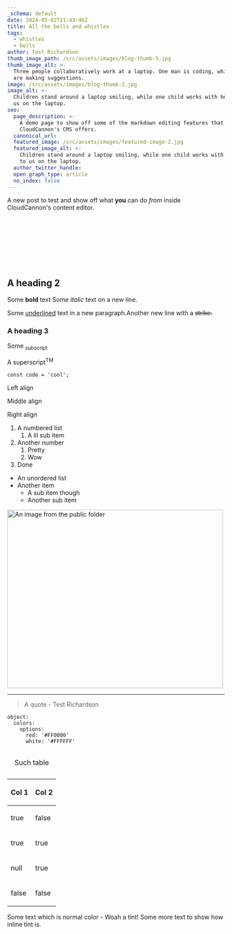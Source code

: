 ```yaml
---
_schema: default
date: 2024-05-02T21:43:46Z
title: All the bells and whistles
tags:
  - whistles
  - bells
author: Test Richardson
thumb_image_path: /src/assets/images/blog-thumb-5.jpg
thumb_image_alt: >-
  Three people collaboratively work at a laptop. One man is coding, while two
  are making suggestions.
image: /src/assets/images/blog-thumb-2.jpg
image_alt: >-
  Children stand around a laptop smiling, while one child works with her back to
  us on the laptop.
seo:
  page_description: >-
    A demo page to show off some of the markdown editing features that
    CloudCannon's CMS offers.
  canonical_url:
  featured_image: /src/assets/images/featured-image-2.jpg
  featured_image_alt: >-
    Children stand around a laptop smiling, while one child works with her back
    to us on the laptop.
  author_twitter_handle:
  open_graph_type: article
  no_index: false
---
```

A new post to test and show off what **you** can do *from* inside CloudCannon's content editor.

<SnippetsAccordion heading="Another new accordion" text="Adding accordion content from the visual editor."/>

&nbsp;

<SnippetsAstroImage image_path="/src/assets/images/blog-thumb-3.jpg" image_alt="A test image"/>

&nbsp;

<SnippetsAlert background_color="#FF785A" alert_message="Test test test" color="#FEF9EF" icon="Bell"/>

&nbsp;

<SnippetsAccordion heading="A test accordion" text="Let's make a happy little mountain now. We don't need any guidelines or formats. All we need to do is just let it flow right out of us. Give him a friend, we forget the trees get lonely too. There we go. Volunteering your time; it pays you and your whole community fantastic dividends. Exercising the imagination, experimenting with talents, being creative; these things, to me, are truly the windows to your soul."/>

&nbsp;

## A heading 2

Some **bold** text Some *italic* text on a new line.

<SnippetsYoutube video_source="https://www.youtube.com/watch?v=5dXw2jaj2so" width={500} height={500} title="A test"/>

Some <u>underlined</u> text in a new paragraph.Another new line with a <s>strike.</s>

### A heading 3

Some <sub>subscript</sub>

A superscript<sup>TM</sup>

`const code = 'cool';`

Left align

<p class="align-center">Middle align</p>

<p class="align-right">Right align</p>

1. A numbered list
   1. A lil sub item
2. Another number
   1. Pretty
   2. Wow
3. Done

* An unordered list
* Another item
  * A sub item though
  * Another sub item

<img src="/images/astro-logo-dark.jpg" alt="An image from the public folder" height="413" width="500" />

---

> A quote - Test Richardson

```
object:
  colors:
    options:
      red: '#FF0000'
      white: '#FFFFFF'
```

<table><caption><p>Such table</p></caption><thead><tr><th><p>Col 1</p></th><th><p>Col 2</p></th></tr></thead><tbody><tr><td><p>true</p></td><td><p>false</p></td></tr><tr><td><p>true</p></td><td><p>true</p></td></tr><tr><td><p>null</p></td><td><p>true</p></td></tr><tr><td><p>false</p></td><td><p>false</p></td></tr></tbody></table>

<SnippetsAlert background_color="#034AD8" alert_message="This is an alert message" color="#000000" icon="Bell"/>

<SnippetsFile src="/documents/test.pdf" file_name="test-file" link_message="A test file to show how you'd have a downloadable link through your markdown"/>

Some text which is normal color - <SnippetsTint tint_color="#F7B2AD">Woah a tint!</SnippetsTint> Some more text to show how inline tint is.

<SnippetsVideo src="/videos/test.mp4"/>